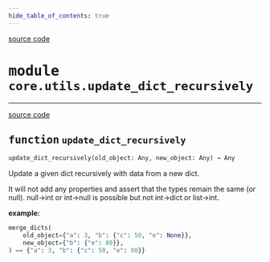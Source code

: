 ```yaml
---
hide_table_of_contents: true
---
```


<!-- markdownlint-disable -->

<a href="https://github.com/tum-esm/pyra/tree/main/packages/core/utils/update_dict_recursively.py#L0" className="SourceCodeLinkBadge">source code</a>

# <kbd>module</kbd> `core.utils.update_dict_recursively`





---

<a href="https://github.com/tum-esm/pyra/tree/main/packages/core/utils/update_dict_recursively.py#L7" className="SourceCodeLinkBadge">source code</a>

## <kbd>function</kbd> `update_dict_recursively`

```python
update_dict_recursively(old_object: Any, new_object: Any) → Any
```

Update a given dict recursively with data from a new dict. 

It will not add any properties and assert that the types remain the same (or null). null->int or int->null is possible but not int->dict or list->int. 



**example:**
 ```python
merge_dicts(
     old_object={"a": 3, "b": {"c": 50, "e": None}},
     new_object={"b": {"e": 80}},
) == {"a": 3, "b": {"c": 50, "e": 80}}
``` 


